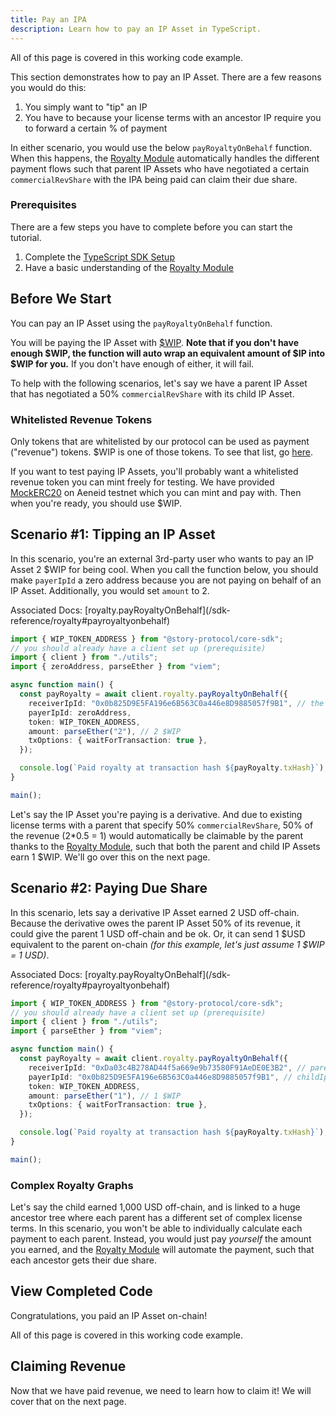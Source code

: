 ```yaml
---
title: Pay an IPA
description: Learn how to pay an IP Asset in TypeScript.
---
```


<CardGroup cols={1}>
  <Card
    title="Completed Code"
    href="https://github.com/storyprotocol/typescript-tutorial/blob/main/scripts/derivative/registerDerivativeCommercial.ts"
    icon="thumbs-up"
  >
    All of this page is covered in this working code example.
  </Card>
</CardGroup>

This section demonstrates how to pay an IP Asset. There are a few reasons you would do this:

1. You simply want to "tip" an IP
2. You have to because your license terms with an ancestor IP require you to forward a certain % of payment

In either scenario, you would use the below `payRoyaltyOnBehalf` function. When this happens, the [Royalty Module](/concepts/royalty-module) automatically handles the different payment flows such that parent IP Assets who have negotiated a certain `commercialRevShare` with the IPA being paid can claim their due share.

### Prerequisites

There are a few steps you have to complete before you can start the tutorial.

1. Complete the [TypeScript SDK Setup](/developers/typescript-sdk/setup)
2. Have a basic understanding of the [Royalty Module](/concepts/royalty-module)

## Before We Start

You can pay an IP Asset using the `payRoyaltyOnBehalf` function.

You will be paying the IP Asset with [\$WIP](https://aeneid.storyscan.xyz/address/0x1514000000000000000000000000000000000000). **Note that if you don't have enough \$WIP, the function will auto wrap an equivalent amount of \$IP into \$WIP for you.** If you don't have enough of either, it will fail.

To help with the following scenarios, let's say we have a parent IP Asset that has negotiated a 50% `commercialRevShare` with its child IP Asset.

### Whitelisted Revenue Tokens

Only tokens that are whitelisted by our protocol can be used as payment ("revenue") tokens. \$WIP is one of those tokens. To see that list, go [here](/developers/deployed-smart-contracts#whitelisted-revenue-tokens).

<Tip>

If you want to test paying IP Assets, you'll probably want a whitelisted revenue token you can mint freely for testing. We have provided [MockERC20](https://aeneid.storyscan.xyz/address/0xF2104833d386a2734a4eB3B8ad6FC6812F29E38E?tab=write_contract#0x40c10f19) on Aeneid testnet which you can mint and pay with. Then when you're ready, you should use \$WIP.

</Tip>

## Scenario #1: Tipping an IP Asset

In this scenario, you're an external 3rd-party user who wants to pay an IP Asset 2 \$WIP for being cool. When you call the function below, you should make `payerIpId` a zero address because you are not paying on behalf of an IP Asset. Additionally, you would set `amount` to 2.

<Info>
  Associated Docs:
  [royalty.payRoyaltyOnBehalf](/sdk-reference/royalty#payroyaltyonbehalf)
</Info>

```typescript main.ts
import { WIP_TOKEN_ADDRESS } from "@story-protocol/core-sdk";
// you should already have a client set up (prerequisite)
import { client } from "./utils";
import { zeroAddress, parseEther } from "viem";

async function main() {
  const payRoyalty = await client.royalty.payRoyaltyOnBehalf({
    receiverIpId: "0x0b825D9E5FA196e6B563C0a446e8D9885057f9B1", // the ip you're paying
    payerIpId: zeroAddress,
    token: WIP_TOKEN_ADDRESS,
    amount: parseEther("2"), // 2 $WIP
    txOptions: { waitForTransaction: true },
  });

  console.log(`Paid royalty at transaction hash ${payRoyalty.txHash}`);
}

main();
```

Let's say the IP Asset you're paying is a derivative. And due to existing license terms with a parent that specify 50% `commercialRevShare`, 50% of the revenue (2\*0.5 = 1) would automatically be claimable by the parent thanks to the [Royalty Module](/concepts/royalty-module), such that both the parent and child IP Assets earn 1 \$WIP. We'll go over this on the next page.

## Scenario #2: Paying Due Share

In this scenario, lets say a derivative IP Asset earned 2 USD off-chain. Because the derivative owes the parent IP Asset 50% of its revenue, it could give the parent 1 USD off-chain and be ok. Or, it can send 1 \$USD equivalent to the parent on-chain _(for this example, let's just assume 1 \$WIP = 1 USD)_.

<Info>
  Associated Docs:
  [royalty.payRoyaltyOnBehalf](/sdk-reference/royalty#payroyaltyonbehalf)
</Info>

```typescript main.ts
import { WIP_TOKEN_ADDRESS } from "@story-protocol/core-sdk";
// you should already have a client set up (prerequisite)
import { client } from "./utils";
import { parseEther } from "viem";

async function main() {
  const payRoyalty = await client.royalty.payRoyaltyOnBehalf({
    receiverIpId: "0xDa03c4B278AD44f5a669e9b73580F91AeDE0E3B2", // parentIpId
    payerIpId: "0x0b825D9E5FA196e6B563C0a446e8D9885057f9B1", // childIpId
    token: WIP_TOKEN_ADDRESS,
    amount: parseEther("1"), // 1 $WIP
    txOptions: { waitForTransaction: true },
  });

  console.log(`Paid royalty at transaction hash ${payRoyalty.txHash}`);
}

main();
```

### Complex Royalty Graphs

Let's say the child earned 1,000 USD off-chain, and is linked to a huge ancestor tree where each parent has a different set of complex license terms. In this scenario, you won't be able to individually calculate each payment to each parent. Instead, you would just pay _yourself_ the amount you earned, and the [Royalty Module](/concepts/royalty-module) will automate the payment, such that each ancestor gets their due share.

## View Completed Code

Congratulations, you paid an IP Asset on-chain!

<CardGroup cols={1}>
  <Card
    title="Completed Code"
    href="https://github.com/storyprotocol/typescript-tutorial/blob/main/scripts/derivative/registerDerivativeCommercial.ts"
    icon="thumbs-up"
  >
    All of this page is covered in this working code example.
  </Card>
</CardGroup>

## Claiming Revenue

Now that we have paid revenue, we need to learn how to claim it! We will cover that on the next page.
